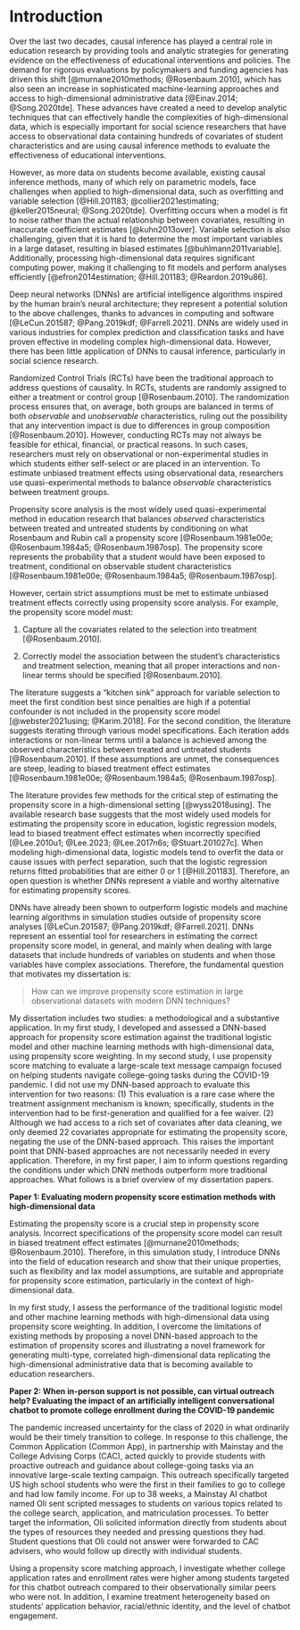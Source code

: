 # Introduction

Over the last two decades, causal inference has played a central role in education research by providing tools and analytic strategies for generating evidence on the effectiveness of educational interventions and policies. The demand for rigorous evaluations by policymakers and funding agencies has driven this shift [@murnane2010methods; @Rosenbaum.2010], which has also seen an increase in sophisticated machine-learning approaches and access to high-dimensional administrative data [@Einav.2014; @Song.2020tde]. These advances have created a need to develop analytic techniques that can effectively handle the complexities of high-dimensional data, which is especially important for social science researchers that have access to observational data containing hundreds of covariates of student characteristics and are using causal inference methods to evaluate the effectiveness of educational interventions.

However, as more data on students become available, existing causal inference methods, many of which rely on parametric models, face challenges when applied to high-dimensional data, such as overfitting and variable selection [@Hill.201183; @collier2021estimating; @keller2015neural; @Song.2020tde]. Overfitting occurs when a model is fit to noise rather than the actual relationship between covariates, resulting in inaccurate coefficient estimates [@kuhn2013over]. Variable selection is also challenging, given that it is hard to determine the most important variables in a large dataset, resulting in biased estimates [@buhlmann2011variable]. Additionally, processing high-dimensional data requires significant computing power, making it challenging to fit models and perform analyses efficiently [@efron2014estimation; @Hill.201183; @Reardon.2019u86].

Deep neural networks (DNNs) are artificial intelligence algorithms inspired by the human brain's neural architecture; they represent a potential solution to the above challenges, thanks to advances in computing and software [@LeCun.201587; @Pang.2019kdf; @Farrell.2021]. DNNs are widely used in various industries for complex prediction and classification tasks and have proven effective in modeling complex high-dimensional data. However, there has been little application of DNNs to causal inference, particularly in social science research.

Randomized Control Trials (RCTs) have been the traditional approach to address questions of causality. In RCTs, students are randomly assigned to either a treatment or control group [@Rosenbaum.2010]. The randomization process ensures that, on average, both groups are balanced in terms of both *observable* and *unobservable* characteristics, ruling out the possibility that any intervention impact is due to differences in group composition [@Rosenbaum.2010]. However, conducting RCTs may not always be feasible for ethical, financial, or practical reasons. In such cases, researchers must rely on observational or non-experimental studies in which students either self-select or are placed in an intervention. To estimate unbiased treatment effects using observational data, researchers use quasi-experimental methods to balance *observable* characteristics between treatment groups.

Propensity score analysis is the most widely used quasi-experimental method in education research that balances *observed* characteristics between treated and untreated students by conditioning on what Rosenbaum and Rubin call a propensity score [@Rosenbaum.1981e00e; @Rosenbaum.1984a5; @Rosenbaum.1987osp]. The propensity score represents the probability that a student would have been exposed to treatment, conditional on observable student characteristics [@Rosenbaum.1981e00e; @Rosenbaum.1984a5; @Rosenbaum.1987osp].

However, certain strict assumptions must be met to estimate unbiased treatment effects correctly using propensity score analysis. For example, the propensity score model must:

(1) Capture all the covariates related to the selection into treatment [@Rosenbaum.2010].

(2) Correctly model the association between the student's characteristics and treatment selection, meaning that all proper interactions and non-linear terms should be specified [@Rosenbaum.2010].

The literature suggests a "kitchen sink" approach for variable selection to meet the first condition best since penalties are high if a potential confounder is not included in the propensity score model [@webster2021using; @Karim.2018]. For the second condition, the literature suggests iterating through various model specifications. Each iteration adds interactions or non-linear terms until a balance is achieved among the observed characteristics between treated and untreated students [@Rosenbaum.2010]. If these assumptions are unmet, the consequences are steep, leading to biased treatment effect estimates [@Rosenbaum.1981e00e; @Rosenbaum.1984a5; @Rosenbaum.1987osp].

The literature provides few methods for the critical step of estimating the propensity score in a high-dimensional setting [@wyss2018using]. The available research base suggests that the most widely used models for estimating the propensity score in education, logistic regression models, lead to biased treatment effect estimates when incorrectly specified [@Lee.2010u1; @Lee.2023; @Lee.2017n6s; @Stuart.201027c]. When modeling high-dimensional data, logistic models tend to overfit the data or cause issues with perfect separation, such that the logistic regression returns fitted probabilities that are either 0 or 1 [@Hill.201183]. Therefore, an open question is whether DNNs represent a viable and worthy alternative for estimating propensity scores.

DNNs have already been shown to outperform logistic models and machine learning algorithms in simulation studies outside of propensity score analyses [@LeCun.201587; @Pang.2019kdf; @Farrell.2021]. DNNs represent an essential tool for researchers in estimating the correct propensity score model, in general, and mainly when dealing with large datasets that include hundreds of variables on students and when those variables have complex associations. Therefore, the fundamental question that motivates my dissertation is:

> How can we improve propensity score estimation in large observational datasets with modern DNN techniques?

My dissertation includes two studies: a methodological and a substantive application. In my first study, I developed and assessed a DNN-based approach for propensity score estimation against the traditional logistic model and other machine learning methods with high-dimensional data, using propensity score weighting. In my second study, I use propensity score matching to evaluate a large-scale text message campaign focused on helping students navigate college-going tasks during the COVID-19 pandemic. I did not use my DNN-based approach to evaluate this intervention for two reasons: (1) This evaluation is a rare case where the treatment assignment mechanism is known; specifically, students in the intervention had to be first-generation and qualified for a fee waiver. (2) Although we had access to a rich set of covariates after data cleaning, we only deemed 22 covariates appropriate for estimating the propensity score, negating the use of the DNN-based approach. This raises the important point that DNN-based approaches are not necessarily needed in every application. Therefore, in my first paper, I aim to inform questions regarding the conditions under which DNN methods outperform more traditional approaches. What follows is a brief overview of my dissertation papers.

**Paper 1: Evaluating modern propensity score estimation methods with high-dimensional data**

Estimating the propensity score is a crucial step in propensity score analysis. Incorrect specifications of the propensity score model can result in biased treatment effect estimates [@murnane2010methods; @Rosenbaum.2010]. Therefore, in this simulation study, I introduce DNNs into the field of education research and show that their unique properties, such as flexibility and lax model assumptions, are suitable and appropriate for propensity score estimation, particularly in the context of high-dimensional data.

In my first study, I assess the performance of the traditional logistic model and other machine learning methods with high-dimensional data using propensity score weighting. In addition, I overcome the limitations of existing methods by proposing a novel DNN-based approach to the estimation of propensity scores and illustrating a novel framework for generating multi-type, correlated high-dimensional data replicating the high-dimensional administrative data that is becoming available to education researchers.

**Paper 2: When in-person support is not possible, can virtual outreach help? Evaluating the impact of an artificially intelligent conversational chatbot to promote college enrollment during the COVID-19 pandemic**

The pandemic increased uncertainty for the class of 2020 in what ordinarily would be their timely transition to college. In response to this challenge, the Common Application (Common App), in partnership with Mainstay and the College Advising Corps (CAC), acted quickly to provide students with proactive outreach and guidance about college-going tasks via an innovative large-scale texting campaign. This outreach specifically targeted US high school students who were the first in their families to go to college and had low family income. For up to 38 weeks, a Mainstay AI chatbot named Oli sent scripted messages to students on various topics related to the college search, application, and matriculation processes. To better target the information, Oli solicited information directly from students about the types of resources they needed and pressing questions they had. Student questions that Oli could not answer were forwarded to CAC advisers, who would follow up directly with individual students.

Using a propensity score matching approach, I investigate whether college application rates and enrollment rates were higher among students targeted for this chatbot outreach compared to their observationally similar peers who were not. In addition, I examine treatment heterogeneity based on students' application behavior, racial/ethnic identity, and the level of chatbot engagement.
